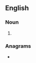 {{also|sandstorms}}
==English==

===Noun===
{{head|en|noun form}}

# {{plural of|sand storm|lang=en}}

===Anagrams===
* {{anagrams|en|a=admnorssst|Sandstroms}}
